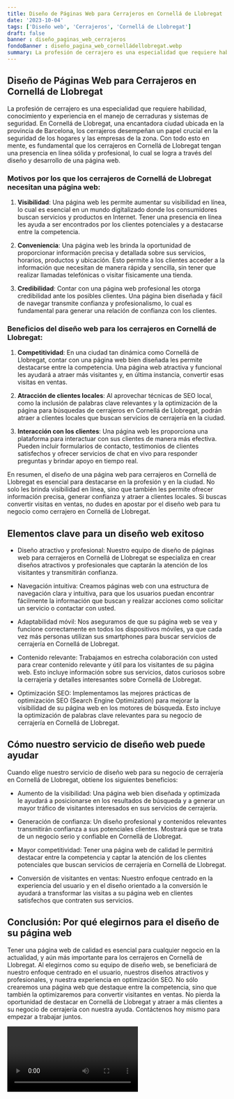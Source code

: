 ```yaml
---
title: Diseño de Páginas Web para Cerrajeros en Cornellá de Llobregat
date: '2023-10-04'
tags: ['Diseño web', 'Cerrajeros', 'Cornellá de Llobregat']
draft: false
banner : diseño_paginas_web_cerrajeros
fondoBanner : diseño_pagina_web_cornelládellobregat.webp
summary: La profesión de cerrajero es una especialidad que requiere habilidad, conocimiento y experiencia en el manejo de cerraduras y sistemas de seguridad. En Cornellá de Llobregat, una encantadora ciudad ubicada en la provincia de Barcelona, los cerrajeros desempeñan un papel crucial en la seguridad de los hogares y las empresas de la zona. Con todo esto en mente, es fundamental que los cerrajeros en Cornellá de Llobregat tengan una presencia en línea sólida y profesional, lo cual se logra a través del diseño y desarrollo de una página web.
---
```


## Diseño de Páginas Web para Cerrajeros en Cornellá de Llobregat

La profesión de cerrajero es una especialidad que requiere habilidad, conocimiento y experiencia en el manejo de cerraduras y sistemas de seguridad. En Cornellá de Llobregat, una encantadora ciudad ubicada en la provincia de Barcelona, los cerrajeros desempeñan un papel crucial en la seguridad de los hogares y las empresas de la zona. Con todo esto en mente, es fundamental que los cerrajeros en Cornellá de Llobregat tengan una presencia en línea sólida y profesional, lo cual se logra a través del diseño y desarrollo de una página web.

### Motivos por los que los cerrajeros de Cornellá de Llobregat necesitan una página web:

1. **Visibilidad**: Una página web les permite aumentar su visibilidad en línea, lo cual es esencial en un mundo digitalizado donde los consumidores buscan servicios y productos en Internet. Tener una presencia en línea les ayuda a ser encontrados por los clientes potenciales y a destacarse entre la competencia.

2. **Conveniencia**: Una página web les brinda la oportunidad de proporcionar información precisa y detallada sobre sus servicios, horarios, productos y ubicación. Esto permite a los clientes acceder a la información que necesitan de manera rápida y sencilla, sin tener que realizar llamadas telefónicas o visitar físicamente una tienda.

3. **Credibilidad**: Contar con una página web profesional les otorga credibilidad ante los posibles clientes. Una página bien diseñada y fácil de navegar transmite confianza y profesionalismo, lo cual es fundamental para generar una relación de confianza con los clientes.

### Beneficios del diseño web para los cerrajeros en Cornellá de Llobregat:

1. **Competitividad**: En una ciudad tan dinámica como Cornellá de Llobregat, contar con una página web bien diseñada les permite destacarse entre la competencia. Una página web atractiva y funcional les ayudará a atraer más visitantes y, en última instancia, convertir esas visitas en ventas.

2. **Atracción de clientes locales**: Al aprovechar técnicas de SEO local, como la inclusión de palabras clave relevantes y la optimización de la página para búsquedas de cerrajeros en Cornellá de Llobregat, podrán atraer a clientes locales que buscan servicios de cerrajería en la ciudad.

3. **Interacción con los clientes**: Una página web les proporciona una plataforma para interactuar con sus clientes de manera más efectiva. Pueden incluir formularios de contacto, testimonios de clientes satisfechos y ofrecer servicios de chat en vivo para responder preguntas y brindar apoyo en tiempo real.

En resumen, el diseño de una página web para cerrajeros en Cornellá de Llobregat es esencial para destacarse en la profesión y en la ciudad. No solo les brinda visibilidad en línea, sino que también les permite ofrecer información precisa, generar confianza y atraer a clientes locales. Si buscas convertir visitas en ventas, no dudes en apostar por el diseño web para tu negocio como cerrajero en Cornellá de Llobregat.

<GifSeo />

<Cta />

## Elementos clave para un diseño web exitoso

- Diseño atractivo y profesional: Nuestro equipo de diseño de páginas web para cerrajeros en Cornellá de Llobregat se especializa en crear diseños atractivos y profesionales que captarán la atención de los visitantes y transmitirán confianza.

- Navegación intuitiva: Creamos páginas web con una estructura de navegación clara y intuitiva, para que los usuarios puedan encontrar fácilmente la información que buscan y realizar acciones como solicitar un servicio o contactar con usted.

- Adaptabilidad móvil: Nos aseguramos de que su página web se vea y funcione correctamente en todos los dispositivos móviles, ya que cada vez más personas utilizan sus smartphones para buscar servicios de cerrajería en Cornellá de Llobregat.

- Contenido relevante: Trabajamos en estrecha colaboración con usted para crear contenido relevante y útil para los visitantes de su página web. Esto incluye información sobre sus servicios, datos curiosos sobre la cerrajería y detalles interesantes sobre Cornellá de Llobregat.

- Optimización SEO: Implementamos las mejores prácticas de optimización SEO (Search Engine Optimization) para mejorar la visibilidad de su página web en los motores de búsqueda. Esto incluye la optimización de palabras clave relevantes para su negocio de cerrajería en Cornellá de Llobregat.

## Cómo nuestro servicio de diseño web puede ayudar

Cuando elige nuestro servicio de diseño web para su negocio de cerrajería en Cornellá de Llobregat, obtiene los siguientes beneficios:

- Aumento de la visibilidad: Una página web bien diseñada y optimizada le ayudará a posicionarse en los resultados de búsqueda y a generar un mayor tráfico de visitantes interesados en sus servicios de cerrajería.

- Generación de confianza: Un diseño profesional y contenidos relevantes transmitirán confianza a sus potenciales clientes. Mostrará que se trata de un negocio serio y confiable en Cornellá de Llobregat.

- Mayor competitividad: Tener una página web de calidad le permitirá destacar entre la competencia y captar la atención de los clientes potenciales que buscan servicios de cerrajería en Cornellá de Llobregat.

- Conversión de visitantes en ventas: Nuestro enfoque centrado en la experiencia del usuario y en el diseño orientado a la conversión le ayudará a transformar las visitas a su página web en clientes satisfechos que contraten sus servicios.

## Conclusión: Por qué elegirnos para el diseño de su página web

Tener una página web de calidad es esencial para cualquier negocio en la actualidad, y aún más importante para los cerrajeros en Cornellá de Llobregat. Al elegirnos como su equipo de diseño web, se beneficiará de nuestro enfoque centrado en el usuario, nuestros diseños atractivos y profesionales, y nuestra experiencia en optimización SEO. No sólo crearemos una página web que destaque entre la competencia, sino que también la optimizaremos para convertir visitantes en ventas. No pierda la oportunidad de destacar en Cornellá de Llobregat y atraer a más clientes a su negocio de cerrajería con nuestra ayuda. Contáctenos hoy mismo para empezar a trabajar juntos.

<Video />

<CtaBot job='Cerrajeros' city='Cornellá de Llobregat'/>

<Gmaps query='Cornellá de Llobregat+españa+maps' />
